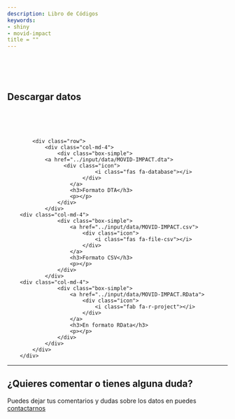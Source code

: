 ```yaml
---
description: Libro de Códigos
keywords:
- shiny
- movid-impact
title = ""
---
```

<br><br><br>

## Descargar datos

<br><br><br>

<div class="col-md-12">
            <div class="row">
                <div class="col-md-4">
                    <div class="box-simple">
                <a href="../input/data/MOVID-IMPACT.dta">
                      <div class="icon">
                                <i class="fas fa-database"></i>
                            </div>
                        </a>
                        <h3>Formato DTA</h3>
                        <p></p>
                    </div>
                </div>
        <div class="col-md-4">
                    <div class="box-simple">
                        <a href="../input/data/MOVID-IMPACT.csv">
                            <div class="icon">
                                <i class="fas fa-file-csv"></i>
                            </div>
                        </a>
                        <h3>Formato CSV</h3>
                        <p></p>
                    </div>
                </div>
        <div class="col-md-4">
                    <div class="box-simple">
                        <a href="../input/data/MOVID-IMPACT.RData">
                            <div class="icon">
                                <i class="fab fa-r-project"></i>
                            </div>
                        </a>
                        <h3>En formato RData</h3>
                        <p></p>
                    </div>
                </div>
            </div>
        </div>

---

## ¿Quieres comentar o tienes alguna duda?

Puedes dejar tus comentarios y dudas sobre los datos en  puedes [contactarnos](/contact/)

